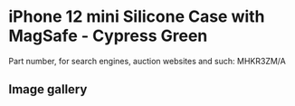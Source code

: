 
# iPhone 12 mini Silicone Case with MagSafe - Cypress Green

Part number, for search engines, auction websites and such: MHKR3ZM/A

## Image gallery

<div style={{ width: "768px" }}>
  <GalleryComponent
    images={[
      {
        original: "/everysource/MHKR3.png",
        thumbnail: "/everypreview/MHKR3.png",
      },
      {
        original: "/everysource/MHKR3_AV01.png",
        thumbnail: "/everypreview/MHKR3_AV01.png",
      },
      {
        original: "/everysource/MHKR3_AV02.png",
        thumbnail: "/everypreview/MHKR3_AV02.png",
      },
      {
        original: "/everysource/MHKR3_AV03.png",
        thumbnail: "/everypreview/MHKR3_AV03.png",
      },
      {
        original: "/everysource/MHKR3_AV04.png",
        thumbnail: "/everypreview/MHKR3_AV04.png",
      },
      {
        original: "/everysource/MHKR3_AV05.png",
        thumbnail: "/everypreview/MHKR3_AV05.png",
      }
    ]}
  />
</div>